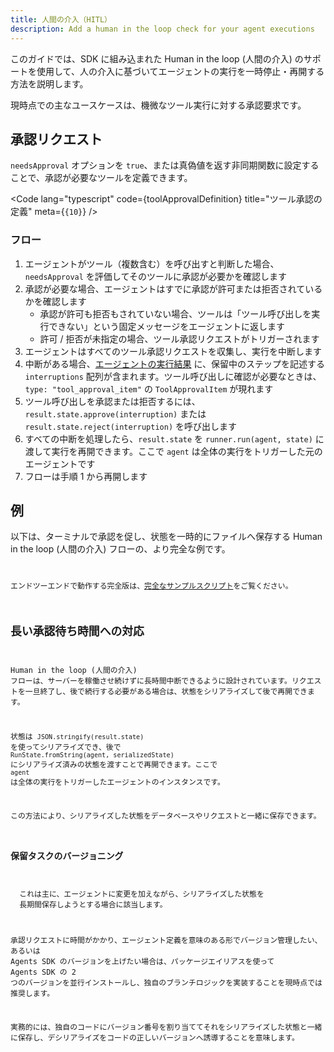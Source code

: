 ```yaml
---
title: 人間の介入（HITL）
description: Add a human in the loop check for your agent executions
---
```



このガイドでは、SDK に組み込まれた Human in the loop (人間の介入) のサポートを使用して、人の介入に基づいてエージェントの実行を一時停止・再開する方法を説明します。

現時点での主なユースケースは、機微なツール実行に対する承認要求です。

## 承認リクエスト

`needsApproval` オプションを `true`、または真偽値を返す非同期関数に設定することで、承認が必要なツールを定義できます。

<Code
  lang="typescript"
  code={toolApprovalDefinition}
  title="ツール承認の定義"
  meta={`{10}`}
/>

### フロー

1. エージェントがツール（複数含む）を呼び出すと判断した場合、`needsApproval` を評価してそのツールに承認が必要かを確認します
2. 承認が必要な場合、エージェントはすでに承認が許可または拒否されているかを確認します
   - 承認が許可も拒否もされていない場合、ツールは「ツール呼び出しを実行できない」という固定メッセージをエージェントに返します
   - 許可 / 拒否が未指定の場合、ツール承認リクエストがトリガーされます
3. エージェントはすべてのツール承認リクエストを収集し、実行を中断します
4. 中断がある場合、[エージェントの実行結果](/openai-agents-js/ja/guides/results) に、保留中のステップを記述する `interruptions` 配列が含まれます。ツール呼び出しに確認が必要なときは、`type: "tool_approval_item"` の `ToolApprovalItem` が現れます
5. ツール呼び出しを承認または拒否するには、`result.state.approve(interruption)` または `result.state.reject(interruption)` を呼び出します
6. すべての中断を処理したら、`result.state` を `runner.run(agent, state)` に渡して実行を再開できます。ここで `agent` は全体の実行をトリガーした元のエージェントです
7. フローは手順 1 から再開します

## 例

以下は、ターミナルで承認を促し、状態を一時的にファイルへ保存する Human in the loop (人間の介入) フローの、より完全な例です。

<Code
  lang="typescript"
  code={humanInTheLoopExample}
  title="Human in the loop (人間の介入)"
/>

エンドツーエンドで動作する完全版は、[完全なサンプルスクリプト](https://github.com/openai/openai-agents-js/tree/main/examples/agent-patterns/human-in-the-loop.ts)をご覧ください。

## 長い承認待ち時間への対応

Human in the loop (人間の介入) フローは、サーバーを稼働させ続けずに長時間中断できるように設計されています。リクエストを一旦終了し、後で続行する必要がある場合は、状態をシリアライズして後で再開できます。

状態は `JSON.stringify(result.state)` を使ってシリアライズでき、後で `RunState.fromString(agent, serializedState)` にシリアライズ済みの状態を渡すことで再開できます。ここで `agent` は全体の実行をトリガーしたエージェントのインスタンスです。

この方法により、シリアライズした状態をデータベースやリクエストと一緒に保存できます。

### 保留タスクのバージョニング

<Aside>
  これは主に、エージェントに変更を加えながら、シリアライズした状態を
  長期間保存しようとする場合に該当します。
</Aside>

承認リクエストに時間がかかり、エージェント定義を意味のある形でバージョン管理したい、あるいは Agents SDK のバージョンを上げたい場合は、パッケージエイリアスを使って Agents SDK の 2 つのバージョンを並行インストールし、独自のブランチロジックを実装することを現時点では推奨します。

実務的には、独自のコードにバージョン番号を割り当ててそれをシリアライズした状態と一緒に保存し、デシリアライズをコードの正しいバージョンへ誘導することを意味します。
